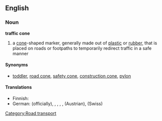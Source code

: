 ==English==
{{wikipedia}}
===Noun===

'''traffic cone'''

#a [[cone]]-shaped marker, generally made out of [[plastic]] or [[rubber]], that is placed on roads or footpaths to temporarily redirect traffic in a safe manner

====Synonyms====
*[[toddler]], [[road cone]], [[safety cone]], [[construction cone]], [[pylon]]

====Translations====
{{trans-top|a cone-shaped marker}}
*Finnish: {{t-|fi|liikennekeila}}
*German: {{t-|de|Leitkegel}} (officially), {{t-|de|Lübecker Hütchen}}, {{t-|de|Verkehrsleitkegel}}, {{t-|de|Pylon}}, {{t-|de|Verkehrshütchen}}, {{t-|de|Haberkornhütchen}} (Austrian), {{t-|de|Verkehrsstöggel}} (Swiss)
{{trans-mid}}
{{trans-bottom}}

[[Category:Road transport]]
